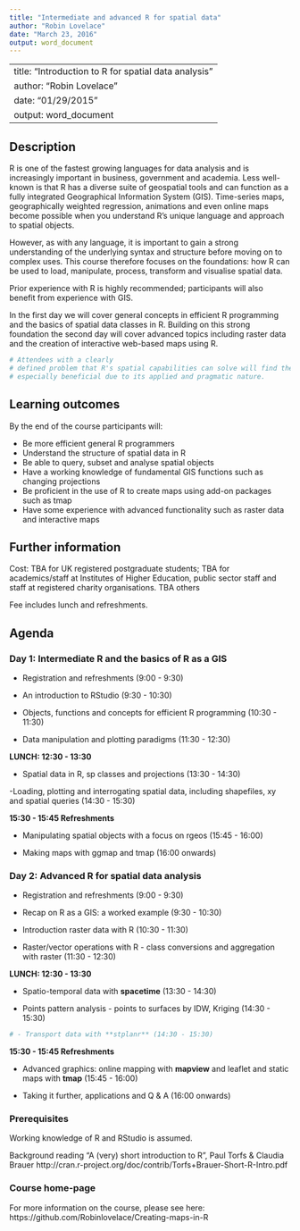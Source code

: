 ```yaml
---
title: "Intermediate and advanced R for spatial data"
author: "Robin Lovelace"
date: "March 23, 2016"
output: word_document
---
```

---
title: "Introduction to R for spatial data analysis"
author: "Robin Lovelace"
date: "01/29/2015"
output: word_document
---

## Description

R is one of the fastest growing languages for data analysis and is increasingly
important in business, government and academia. Less well-known is that R has
a diverse suite of geospatial tools and can function as a fully integrated
Geographical Information System (GIS). Time-series maps, geographically
weighted regression, animations and even online maps become possible when
you understand R's unique language and approach to spatial objects.

However, as with any language, it is important to gain a strong understanding
of the underlying syntax and structure before moving on to complex uses. 
This course therefore focuses on the foundations: how R can be used to load,
manipulate, process, transform and visualise spatial data.

Prior experience with R is highly recommended;
participants will also benefit from experience with GIS.

In the first day we will cover general concepts in efficient R programming and the basics of spatial data classes in R. Building on this strong foundation the second day will cover advanced topics including raster data and the creation of interactive web-based maps using R.


```r
# Attendees with a clearly
# defined problem that R's spatial capabilities can solve will find the course
# especially beneficial due to its applied and pragmatic nature.
```

## Learning outcomes

By the end of the course participants will:

- Be more efficient general R programmers
- Understand the structure of spatial data in R
- Be able to query, subset and analyse spatial objects
- Have a working knowledge of fundamental GIS functions such as changing projections
- Be proficient in the use of R to create maps using add-on packages such as tmap
- Have some experience with advanced functionality such as raster data and interactive maps

## Further information

Cost: TBA for UK registered postgraduate students; TBA for academics/staff at Institutes of Higher Education, public sector staff and staff at registered charity organisations. TBA others

Fee includes lunch and refreshments.

## Agenda

### Day 1: Intermediate R and the basics of R as a GIS

- Registration and refreshments (9:00 - 9:30)

- An introduction to RStudio (9:30 - 10:30)

- Objects, functions and concepts for efficient R programming (10:30 - 11:30)

- Data manipulation and plotting paradigms (11:30 - 12:30)

**LUNCH: 12:30 - 13:30**

- Spatial data in R, sp classes and projections (13:30 - 14:30)

-Loading, plotting and interrogating spatial data, including shapefiles, xy and spatial queries (14:30 - 15:30) 

**15:30 - 15:45 Refreshments**

- Manipulating spatial objects with a focus on rgeos (15:45 - 16:00)

- Making maps with ggmap and tmap (16:00 onwards)

### Day 2: Advanced R for spatial data analysis

- Registration and refreshments (9:00 - 9:30)

- Recap on R as a GIS: a worked example (9:30 - 10:30)

- Introduction raster data with R (10:30 - 11:30)

- Raster/vector operations with R - class conversions and aggregation with raster (11:30 - 12:30)

**LUNCH: 12:30 - 13:30**

- Spatio-temporal data with **spacetime** (13:30 - 14:30)

- Points pattern analysis - points to surfaces by IDW, Kriging (14:30 - 15:30)

```r
# - Transport data with **stplanr** (14:30 - 15:30)
```

**15:30 - 15:45 Refreshments**

- Advanced graphics: online mapping with **mapview** and leaflet and static maps with **tmap** (15:45 - 16:00)

- Taking it further, applications and Q & A (16:00 onwards)

### Prerequisites

Working knowledge of R and RStudio is assumed.

Background reading “A (very) short introduction to R”, Paul Torfs & Claudia Brauer
http://cran.r-project.org/doc/contrib/Torfs+Brauer-Short-R-Intro.pdf

### Course home-page

For more information on the course, please see here: https://github.com/Robinlovelace/Creating-maps-in-R